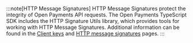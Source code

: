 
:::note[HTTP Message Signatures]
HTTP Message Signatures protect the integrity of Open Payments API requests. The Open Payments TypeScript SDK includes the <LinkOut href='https://github.com/interledger/open-payments/tree/main/packages/http-signature-utils'>HTTP Signature Utils library</LinkOut>, which provides tools for working with HTTP Message Signatures. Additional information can be found in the [Client keys](/identity/client-keys) and [HTTP message signatures](/identity/http-signatures) pages.
:::
